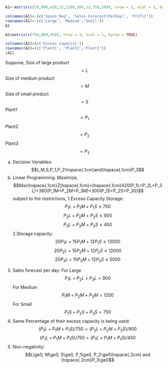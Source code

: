 ```{r}
A1<-matrix(c(20,900,420,15,1200,360,12,750,300), nrow = 3, ncol = 3, byrow = TRUE)

colnames(A1)<-(c('Space_Req', 'Sales Forecast(PerDay)', 'Profit'))
rownames(A1)<-(c('Large', 'Medium','Small'))
A1
```
```{r}
A2=matrix(c(750,900,450), nrow = 3, ncol = 1, byrow = TRUE)

colnames(A2)=(c('Excess Capacity'))
rownames(A2)=(c('Plant1', 'Plant2','Plant3'))
(A2)
```

Suppose,
Size of large product $$=L$$
Size of medium product $$=M$$
Size of small product $$=S$$
Plant1 $$=P_1$$
Plant2 $$=P_2$$
Plant3 $$=P_3$$

(a) Decision Variables:$$L,M,S,P_1,P_2\hspace{.1cm}and\hspace{.1cm}P_3$$
(b) Linear Programming:
Maximize,
$$Max\hspace{.1cm}Z\hspace{.1cm}=\hspace{.1cm}420(P_1L+P_2L+P_3L)+360(P_1M+P_2M+P_3M)+300(P_1S+P_2S+P_3S)$$
subject to the restrictions,
1.Excess Capacity Storage:   $$P_1L+P_1M+P_1S\le750$$
                              $$P_2L+P_2M+P_2S\le900$$
                              $$P_3L+P_3M+P_3S\le450$$ 
2.Storage capacity: $$20P_1L+15P_1M+12P_1S\le13000$$
                    $$20P_2L+15P_2M+12P_2S\le12000$$
                    $$20P_3L+15P_3M+12P_3S\le5000$$
3. Sales forecast per day:
        For Large             $$P_1L+P_2L+P_3L=900$$
        For Medium            $$P_1M+P_2M+P_3M=1200$$
        For Small             $$P_1S+P_2S+P_3S=750$$
4. Same Percentage of their excess capacity is being used:
$$(P_1L+P_1M+P_1S)/750=(P_2L+P_2M+P_2S)/900$$
$$(P_1L+P_1M+P_1S)/750=(P_1L+P_1M+P_1S)/450$$
5. Non-negativity:
$$L\ge0, M\ge0, S\ge0, P_1\ge0, P_2\ge0\hspace{.2cm} and \hspace{.2cm}P_3\ge0$$